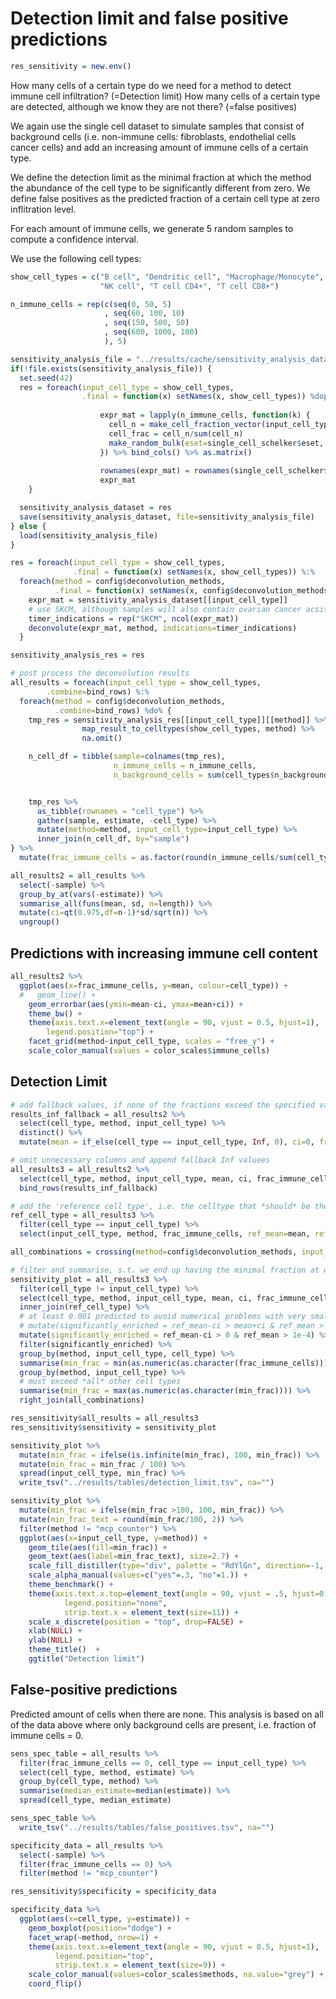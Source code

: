 # Detection limit and false positive predictions
```r
res_sensitivity = new.env()
```

How many cells of a certain type do we need for a method to detect immune cell infiltration? (=Detection limit)
How many cells of a certain type are detected, although we know they are not there? (=false positives)

We again use the single cell dataset to simulate samples that consist of background cells
(i.e. non-immune cells: fibroblasts, endothelial cells cancer cells) and add an increasing amount
of immune cells of a certain type.

We define the detection limit as the minimal fraction at which the method the abundance of the cell type to
be significantly different from zero. We define false positives as the predicted fraction of a certain cell type
at zero inflitration level.

For each amount of immune cells, we generate 5 random samples to compute a confidence interval.

We use the following cell types:
```r
show_cell_types = c("B cell", "Dendritic cell", "Macrophage/Monocyte",
                    "NK cell", "T cell CD4+", "T cell CD8+")
```

```r
n_immune_cells = rep(c(seq(0, 50, 5)
                     , seq(60, 100, 10)
                     , seq(150, 500, 50)
                     , seq(600, 1000, 100)
                     ), 5)
```


```r
sensitivity_analysis_file = "../results/cache/sensitivity_analysis_dataset.rda"
if(!file.exists(sensitivity_analysis_file)) {
  set.seed(42)
  res = foreach(input_cell_type = show_cell_types,
                .final = function(x) setNames(x, show_cell_types)) %dopar% {
                  
                    expr_mat = lapply(n_immune_cells, function(k) {
                      cell_n = make_cell_fraction_vector(input_cell_type, k)
                      cell_frac = cell_n/sum(cell_n)
                      make_random_bulk(eset=single_cell_schelker$eset, cell_fractions = cell_frac, n_cells = sum(cell_n))
                    }) %>% bind_cols() %>% as.matrix()
               
                    rownames(expr_mat) = rownames(single_cell_schelker$eset %>% exprs())
                    expr_mat
    }

  sensitivity_analysis_dataset = res
  save(sensitivity_analysis_dataset, file=sensitivity_analysis_file)
} else {
  load(sensitivity_analysis_file)
}
```

```r
res = foreach(input_cell_type = show_cell_types,
              .final = function(x) setNames(x, show_cell_types)) %:%
  foreach(method = config$deconvolution_methods,
          .final = function(x) setNames(x, config$deconvolution_methods)) %dopar% {
    expr_mat = sensitivity_analysis_dataset[[input_cell_type]]
    # use SKCM, although samples will also contain ovarian cancer acsites cells.
    timer_indications = rep("SKCM", ncol(expr_mat))
    deconvolute(expr_mat, method, indications=timer_indications)
  }

sensitivity_analysis_res = res  
```

```r
# post process the deconvolution results
all_results = foreach(input_cell_type = show_cell_types,
        .combine=bind_rows) %:%
  foreach(method = config$deconvolution_methods,
          .combine=bind_rows) %do% {
    tmp_res = sensitivity_analysis_res[[input_cell_type]][[method]] %>%
                map_result_to_celltypes(show_cell_types, method) %>%
                na.omit()

    n_cell_df = tibble(sample=colnames(tmp_res),
                       n_immune_cells = n_immune_cells,
                       n_background_cells = sum(cell_types$n_background_cells))


    tmp_res %>%
      as_tibble(rownames = "cell_type") %>%
      gather(sample, estimate, -cell_type) %>%
      mutate(method=method, input_cell_type=input_cell_type) %>%
      inner_join(n_cell_df, by="sample")
} %>%
  mutate(frac_immune_cells = as.factor(round(n_immune_cells/sum(cell_types$n_background_cells) * 100, 2)))

all_results2 = all_results %>%
  select(-sample) %>%
  group_by_at(vars(-estimate)) %>%
  summarise_all(funs(mean, sd, n=length)) %>%
  mutate(ci=qt(0.975,df=n-1)*sd/sqrt(n)) %>%
  ungroup()
```

## Predictions with increasing immune cell content
```r
all_results2 %>%
  ggplot(aes(x=frac_immune_cells, y=mean, colour=cell_type)) +
  #   geom_line() +
    geom_errorbar(aes(ymin=mean-ci, ymax=mean+ci)) +
    theme_bw() +
    theme(axis.text.x=element_text(angle = 90, vjust = 0.5, hjust=1),
        legend.position="top") +
    facet_grid(method~input_cell_type, scales = "free_y") +
    scale_color_manual(values = color_scales$immune_cells)
```

## Detection Limit

```r
# add fallback values, if none of the fractions exceed the specified value
results_inf_fallback = all_results2 %>%
  select(cell_type, method, input_cell_type) %>%
  distinct() %>%
  mutate(mean = if_else(cell_type == input_cell_type, Inf, 0), ci=0, frac_immune_cells = as.factor(Inf))

# omit unnecessary columns and append fallback Inf valuees
all_results3 = all_results2 %>%
  select(cell_type, method, input_cell_type, mean, ci, frac_immune_cells) %>%
  bind_rows(results_inf_fallback)

# add the 'reference cell type', i.e. the celltype that *should* be there as an additional column
ref_cell_type = all_results3 %>%
  filter(cell_type == input_cell_type) %>%
  select(input_cell_type, method, frac_immune_cells, ref_mean=mean, ref_ci=ci)

all_combinations = crossing(method=config$deconvolution_methods, input_cell_type=show_cell_types)

# filter and summarise, s.t. we end up having the minimal fraction at which the celltype is distinguishable from the others
sensitivity_plot = all_results3 %>%
  filter(cell_type != input_cell_type) %>%
  select(cell_type, method, input_cell_type, mean, ci, frac_immune_cells) %>%
  inner_join(ref_cell_type) %>%
  # at least 0.001 predicted to avoid numerical problems with very small values (-> xCell).
  # mutate(significantly_enriched = ref_mean-ci > mean+ci & ref_mean > 1e-3) %>%
  mutate(significantly_enriched = ref_mean-ci > 0 & ref_mean > 1e-4) %>%
  filter(significantly_enriched) %>%
  group_by(method, input_cell_type, cell_type) %>%
  summarise(min_frac = min(as.numeric(as.character(frac_immune_cells)))) %>%
  group_by(method, input_cell_type) %>%
  # must exceed *all* other cell types
  summarise(min_frac = max(as.numeric(as.character(min_frac)))) %>%
  right_join(all_combinations)

res_sensitivity$all_results = all_results3
res_sensitivity$sensitivity = sensitivity_plot
```

```r
sensitivity_plot %>%
  mutate(min_frac = ifelse(is.infinite(min_frac), 100, min_frac)) %>%
  mutate(min_frac = min_frac / 100) %>%
  spread(input_cell_type, min_frac) %>%
  write_tsv("../results/tables/detection_limit.tsv", na="")
```

```r
sensitivity_plot %>% 
  mutate(min_frac = ifelse(min_frac >100, 100, min_frac)) %>% 
  mutate(min_frac_text = round(min_frac/100, 2)) %>%
  filter(method != "mcp_counter") %>% 
  ggplot(aes(x=input_cell_type, y=method)) +
    geom_tile(aes(fill=min_frac)) +
    geom_text(aes(label=min_frac_text), size=2.7) +
    scale_fill_distiller(type="div", palette = "RdYlGn", direction=-1, values=c(0, .02, .1, 1)) +
    scale_alpha_manual(values=c("yes"=.3, "no"=1.)) +
    theme_benchmark() +
    theme(axis.text.x.top=element_text(angle = 90, vjust = .5, hjust=0),
            legend.position="none",
            strip.text.x = element_text(size=11)) +
    scale_x_discrete(position = "top", drop=FALSE) +
    xlab(NULL) +
    ylab(NULL) +
    theme_title()  + 
    ggtitle("Detection limit")

```


## False-positive predictions

Predicted amount of cells when there are none.
This analysis is based on all of the data above where only background cells are present, i.e. fraction of immune cells = 0.

```r
sens_spec_table = all_results %>%
  filter(frac_immune_cells == 0, cell_type == input_cell_type) %>%
  select(cell_type, method, estimate) %>%
  group_by(cell_type, method) %>%
  summarise(median_estimate=median(estimate)) %>%
  spread(cell_type, median_estimate)

sens_spec_table %>%
  write_tsv("../results/tables/false_positives.tsv", na="")
```

```r
specificity_data = all_results %>%
  select(-sample) %>%
  filter(frac_immune_cells == 0) %>%
  filter(method != "mcp_counter")

res_sensitivity$specificity = specificity_data
```

```r
specificity_data %>%
  ggplot(aes(x=cell_type, y=estimate)) +
    geom_boxplot(position="dodge") +
    facet_wrap(~method, nrow=1) +
    theme(axis.text.x=element_text(angle = 90, vjust = 0.5, hjust=1),
          legend.position="top",
          strip.text.x = element_text(size=9)) +
    scale_color_manual(values=color_scales$methods, na.value="grey") + 
    coord_flip()
```

